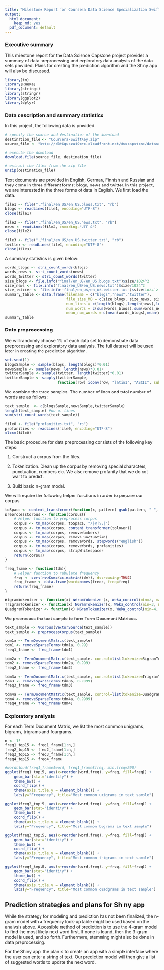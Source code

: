 ```yaml
---
title: "Milestone Report for Coursera Data Science Specialization SwiftKey Capstone"
output:
  html_document:
    keep_md: yes
  pdf_document: default
---
```


### Executive summary
This milestone report for the Data Science Capstone project provides a summary of data preprocessing and exploratory data analysis of the data sets provided. Plans for creating the prediction algorithm and the Shiny app will also be discussed.

```r
library(tm)
library(RWeka)
library(stringi)
library(stringr)
library(ggplot2)
library(dplyr)
```

### Data description and summary statistics
In this project, the following data is provided.

```r
# specify the source and destination of the download
destination_file <- "Coursera-SwiftKey.zip"
source_file <- "http://d396qusza40orc.cloudfront.net/dsscapstone/dataset/Coursera-SwiftKey.zip"

# execute the download
download.file(source_file, destination_file)

# extract the files from the zip file
unzip(destination_file)
```

Text documents are provided in English, German, Finnish and Russian and they come in three different forms: blogs, news and twitter. In this project, we are interested in the three forms of data in English. We first load the data.

```r
file1 <- file("./final/en_US/en_US.blogs.txt", "rb")
blogs <- readLines(file1, encoding="UTF-8")
close(file1)

file2 <- file("./final/en_US/en_US.news.txt", "rb")
news <- readLines(file2, encoding="UTF-8")
close(file2)

file3 <- file("./final/en_US/en_US.twitter.txt", "rb")
twitter <- readLines(file3, encoding="UTF-8")
close(file3)
```

A summary statistics is given below:
```r
words_blogs <- stri_count_words(blogs)
words_news <- stri_count_words(news)
words_twitter <- stri_count_words(twitter)
size_blogs <- file.info("final/en_US/en_US.blogs.txt")$size/1024^2
size_news <- file.info("final/en_US/en_US.news.txt")$size/1024^2
size_twitter <- file.info("final/en_US/en_US.twitter.txt")$size/1024^2
summary_table <- data.frame(filename = c("blogs","news","twitter"),
                            file_size_MB = c(size_blogs, size_news, size_twitter),
                            num_lines = c(length(blogs),length(news),length(twitter)),
                            num_words = c(sum(words_blogs),sum(words_news),sum(words_twitter)),
                            mean_num_words = c(mean(words_blogs),mean(words_news),mean(words_twitter)))
summary_table
```

### Data preprocessing
We will randomly choose 1% of each data set to demonstrate data preprocessing and exploratory data analysis. The full dataset will be used later in creating the prediction algorithm.

```r
set.seed(1)
blogsSample <- sample(blogs, length(blogs)*0.01)
newsSample <- sample(news, length(news)*0.01)
twitterSample <- sample(twitter, length(twitter)*0.01)
twitterSample <- sapply(twitterSample, 
                        function(row) iconv(row, "latin1", "ASCII", sub=""))
```

We combine the three samples. The number of lines and total number of words are as follows:
```r
text_sample  <- c(blogsSample,newsSample,twitterSample)
length(text_sample) #no of lines
sum(stri_count_words(text_sample))
```

```r
file0 <- file("profanities.txt", "rb")
profanities <- readLines(file0, encoding="UTF-8")
close(file0)
```

The basic procedure for data preprocessing consists of the following key steps:

1. Construct a corpus from the files.

2. Tokenization. Clean up the corpus by removing special characters, punctuation, numbers etc. We also remove profanity that we do not want to predict.

3. Build basic n-gram model.

We will require the following helper functions in order to prepare our corpus.

```r
toSpace <- content_transformer(function(x, pattern) gsub(pattern, " ", x))
preprocessCorpus <- function(corpus){
    # Helper function to preprocess corpus
    corpus <- tm_map(corpus, toSpace, "/|@|\\|")
    corpus <- tm_map(corpus, content_transformer(tolower))
    corpus <- tm_map(corpus, removeNumbers)
    corpus <- tm_map(corpus, removePunctuation)
    corpus <- tm_map(corpus, removeWords, stopwords("english"))
    corpus <- tm_map(corpus, removeWords, profanities)
    corpus <- tm_map(corpus, stripWhitespace)
    return(corpus)
}

freq_frame <- function(tdm){
    # Helper function to tabulate frequency
    freq <- sort(rowSums(as.matrix(tdm)), decreasing=TRUE)
    freq_frame <- data.frame(word=names(freq), freq=freq)
    return(freq_frame)
}

BigramTokenizer <- function(x) NGramTokenizer(x, Weka_control(min=2, max=2))
TrigramTokenizer <- function(x) NGramTokenizer(x, Weka_control(min=3, max=3))
QuadgramTokenizer <- function(x) NGramTokenizer(x, Weka_control(min=4, max=4))
```

We preprocess the text sample to form Term Document Matrices.

```r
text_sample <- VCorpus(VectorSource(text_sample))
text_sample <- preprocessCorpus(text_sample)

tdm1a <- TermDocumentMatrix(text_sample)
tdm1 <- removeSparseTerms(tdm1a, 0.99)
freq1_frame <- freq_frame(tdm1)

tdm2a <- TermDocumentMatrix(text_sample, control=list(tokenize=BigramTokenizer))
tdm2 <- removeSparseTerms(tdm2a, 0.999)
freq2_frame <- freq_frame(tdm2)

tdm3a <- TermDocumentMatrix(text_sample, control=list(tokenize=TrigramTokenizer))
tdm3 <- removeSparseTerms(tdm3a, 0.9999)
freq3_frame <- freq_frame(tdm3)

tdm4a <- TermDocumentMatrix(text_sample, control=list(tokenize=QuadgramTokenizer))
tdm4 <- removeSparseTerms(tdm4a, 0.9999)
freq4_frame <- freq_frame(tdm4)
```

### Exploratory analysis
For each Term Document Matrix, we list the most common unigrams, bigrams, trigrams and fourgrams.

```r
n <- 15
freq1_top15 <- freq1_frame[1:n,]
freq2_top15 <- freq2_frame[1:n,]
freq3_top15 <- freq3_frame[1:n,]
freq4_top15 <- freq4_frame
```

```r
#wordcloud(freq1_frame$word, freq1_frame$freq, min.freq=200)
ggplot(freq1_top15, aes(x=reorder(word,freq), y=freq, fill=freq)) +
    geom_bar(stat="identity") +
    theme_bw() +
    coord_flip() +
    theme(axis.title.y = element_blank()) +
    labs(y="Frequency", title="Most common unigrams in text sample")

ggplot(freq2_top15, aes(x=reorder(word,freq), y=freq, fill=freq)) +
    geom_bar(stat="identity") +
    theme_bw() +
    coord_flip() +
    theme(axis.title.y = element_blank()) +
    labs(y="Frequency", title="Most common bigrams in text sample")

ggplot(freq3_top15, aes(x=reorder(word,freq), y=freq, fill=freq)) +
    geom_bar(stat="identity") +
    theme_bw() +
    coord_flip() +
    theme(axis.title.y = element_blank()) +
    labs(y="Frequency", title="Most common trigrams in text sample")
```

```r
ggplot(freq4_top15, aes(x=reorder(word,freq), y=freq, fill=freq)) +
    geom_bar(stat="identity") +
    theme_bw() +
    coord_flip() +
    theme(axis.title.y = element_blank()) +
    labs(y="Frequency", title="Most common quadgrams in text sample")
```

## Prediction strategies and plans for Shiny app
While the strategy for modeling and prediction has not been finalized, the n-gram model with a frequency look-up table might be used based on the analysis above. A possible method of prediction is to use the 4-gram model to find the most likely next word first. If none is found, then the 3-gram model is used, and so forth. Furthermore, stemming might also be done in data preprocessing.

For the Shiny app, the plan is to create an app with a simple interface where the user can enter a string of text. Our prediction model will then give a list of suggested words to update the next word.
